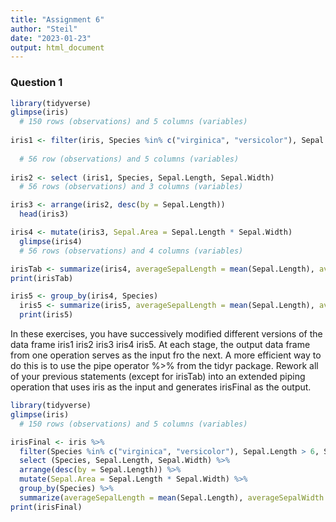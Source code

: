 ```yaml
---
title: "Assignment 6"
author: "Steil"
date: "2023-01-23"
output: html_document
---
```


### Question 1


```r
library(tidyverse)
glimpse(iris)
  # 150 rows (observations) and 5 columns (variables)
  
iris1 <- filter(iris, Species %in% c("virginica", "versicolor"), Sepal.Length > 6, Sepal.Width > 2.5)
 
  # 56 row (observations) and 5 columns (variables)
  
iris2 <- select (iris1, Species, Sepal.Length, Sepal.Width)
  # 56 rows (observations) and 3 columns (variables)

iris3 <- arrange(iris2, desc(by = Sepal.Length))
  head(iris3)

iris4 <- mutate(iris3, Sepal.Area = Sepal.Length * Sepal.Width)
  glimpse(iris4)
  # 56 rows (observations) and 4 columns (variables)

irisTab <- summarize(iris4, averageSepalLength = mean(Sepal.Length), averageSepalWidth = mean(Sepal.Width), sampleSize= n())
print(irisTab)

iris5 <- group_by(iris4, Species)
  iris5 <- summarize(iris5, averageSepalLength = mean(Sepal.Length), averageSepalWidth = mean(Sepal.Width), sampleSize= n())
  print(iris5)
```


In these exercises, you have successively modified different versions of the data frame iris1 iris2 iris3 iris4 iris5. At each stage, the output data frame from one operation serves as the input fro the next. A more efficient way to do this is to use the pipe operator %>% from the tidyr package. Rework all of your previous statements (except for irisTab) into an extended piping operation that uses iris as the input and generates irisFinal as the output.

```r

library(tidyverse)
glimpse(iris)
  # 150 rows (observations) and 5 columns (variables)

irisFinal <- iris %>% 
  filter(Species %in% c("virginica", "versicolor"), Sepal.Length > 6, Sepal.Width > 2.5) %>%
  select (Species, Sepal.Length, Sepal.Width) %>%
  arrange(desc(by = Sepal.Length)) %>%
  mutate(Sepal.Area = Sepal.Length * Sepal.Width) %>%
  group_by(Species) %>%
  summarize(averageSepalLength = mean(Sepal.Length), averageSepalWidth = mean(Sepal.Width), sampleSize= n()) 
print(irisFinal)
  


````